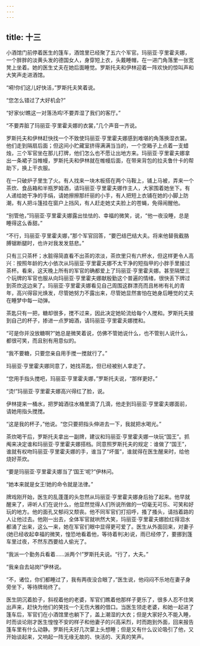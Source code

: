 ```yaml
---
---
---
```

title: 十三
---




小酒馆门前停着医生的篷车，酒馆里已经聚了五六个军官。玛丽亚·亨里霍夫娜，一个胖胖的淡黄头发的德国女人，身穿短上衣，头戴睡帽，在一进门角落里一张宽凳上坐着。她的医生丈夫在她后面睡觉。罗斯托夫和伊林迎着一阵欢快的惊叫声和大笑声走进酒馆。

“嗬!你们这儿好快活，”罗斯托夫笑着说。

“您怎么错过了大好机会?”

“好家伙!瞧这一对落汤鸡!不要弄湿了我们的客厅。”

“不要弄脏了玛丽亚·亨里霍夫娜的衣裳，”几个声音一齐说。

罗斯托夫和伊林赶快找一个不致使玛丽亚·亨里霍夫娜感到难堪的角落换湿衣裳。他们走到隔扇后面；但这间小贮藏室挤得满满当当的，一个空箱子上点着一支蜡烛，三个军官坐在那儿打牌，他们怎么也不愿让出地方来。玛丽亚·亨里霍夫娜拿出一条裙子当帷幔，罗斯托夫和伊林就在帷幔后面，在带来背包的拉夫鲁什卡的帮助下，换上干衣服。

在一只破炉子里生了火。有人找来一块木板搭在两个马鞍上，铺上马被，弄来一个茶炊、食品箱和半瓶罗姆酒，请玛丽亚·亨里霍夫娜作主人，大家围着她坐下。有人递给她干净的手绢，请她擦擦那纤丽的小手，有人把短上衣铺在她的小脚上防潮，有人把斗篷挂在窗户上挡风，有人赶走她丈夫脸上的苍蝇，免得闹醒他。

“别管他，”玛丽亚·亨里霍夫娜露出怯怯的、幸福的微笑，说，“他一夜没睡，总是睡得这么香甜。”

“不行，玛丽亚·亨里霍夫娜，”那个军官回答，“要巴结巴结大夫。将来他替我截胳膊锯断腿时，也许对我发发慈悲。”

只有三只茶杯；水脏得简直看不出茶的浓淡，茶炊里只有六杯水，但这样更令人高兴：按照年龄的大小依次从玛丽亚·亨里霍夫娜不太干净的短指甲的小胖手里接过茶杯。看来，这天晚上所有的军官的确都爱上了玛丽亚·亨里霍夫娜。甚至隔壁三个玩牌的军官也服从向玛丽亚·亨里霍夫娜献殷勤这个普遍的情绪，很快丢下牌过到茶炊这边来了。玛丽亚·亨里霍夫娜看见自己周围这群漂亮而且彬彬有礼的青年，高兴得容光焕发，尽管她努力不露出来，尽管她显然害怕在她身后睡觉的丈夫在睡梦中每一动弹。

茶匙只有一把，糖却很多，搅不过来，因此决定她轮流给每个人搅和。罗斯托夫接到自己的杯子，掺进一点罗姆酒，请玛丽亚·亨里霍夫娜搅和。

“可是你并没放糖啊?”她总是微笑着说，仿佛不管她说什么，也不管别人说什么，都很可笑，而且别有用意似的。

“我不要糖，只要您亲自用手搅一搅就行了。”

玛丽亚·亨里霍夫娜同意了，她找茶匙，但已经被别人拿走了。

“您用手指头搅吧，玛丽亚·亨里霍夫娜，”罗斯托夫说，“那样更好。”

“烫!”玛丽亚·亨里霍夫娜高兴得红了脸，说。

伊林提来一桶水，把罗姆酒往水桶里滴了几滴，他走到玛丽亚·亨里霍夫娜面前，请她用指头搅搅。

“这是我的杯子，”他说。“您只要把指头伸进去一下，我就把水喝光。”

茶炊喝干后，罗斯托夫拿出一副牌，建议和玛丽亚·亨里霍夫娜一块玩“国王”。抓阄来决定谁和玛丽亚·亨里霍夫娜搭档。同意照罗斯托夫的规定：谁做了“国王”，谁就有权吻玛丽亚·亨里霍夫娜的手，谁当了“坏蛋”，谁就得在医生醒来时，给他烧好茶炊。

“要是玛丽亚·亨里霍夫娜当了‘国王’呢?”伊林问。

“她本来就是女王!她的命令就是法律。”

牌戏刚开始，医生的乱蓬蓬的头忽然从玛丽亚·亨里霍夫娜身后抬了起来。他早就醒来了，谛听人们在说什么，他显然觉得人们所说所做的一切毫无可乐、可笑和好玩的地方。他的面孔又郁闷又颓丧。他不同军官们打招呼，搔了搔头，请挡着路的人让他过去。他刚一出去，全体军官就哄然大笑，玛丽亚·亨里霍夫娜脸红得泪水都涌了出来，这么一来，她在军官们眼中显得更可爱了。医生从外面回来，对妻子(她已经收起幸福的微笑，惶恐地看着他，等待着判决)说，雨已经停了，要挪到篷车里过夜，不然东西要给人偷光了。

“我派一个勤务兵看着……派两个!”罗斯托夫说。“行了，大夫。”

“我亲自去站岗!”伊林说。

“不，诸位，你们都睡过了，我有两夜没合眼了，”医生说，他闷闷不乐地在妻子身旁坐下，等待牌局终了。

医生阴沉着脸子，斜视着他的老婆，军官们瞧着他那样子更乐了，很多人忍不住笑出声来，赶快为他们的笑找一个无伤大雅的借口。当医生领走老婆，和她一起进了篷车后，军官们在小酒馆里也躺下了，盖上潮湿的大衣；但是大家好久不能入睡，时而谈论刚才医生惶惶不安的样子和他妻子的兴高采烈，时而跑到外面，回来报告篷车里有什么动静。罗斯托夫好几次蒙上头想睡；但是又有什么议论吸引了他，又开始谈起来，又响起一阵无缘无故的、快活的、天真的笑声。